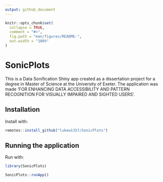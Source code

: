 ```yaml
---
output: github_document
---
```


```r
knitr::opts_chunk$set(
  collapse = TRUE,
  comment = "#>",
  fig.path = "man/figures/README-",
  out.width = "100%"
)
```

# SonicPlots

This is a Data Sonification Shiny app created as a dissertation project for a degree in Master of Science at the University of Exeter.
The application was made 'FOR ENHANCING DATA ACCESSIBILITY AND PATTERN RECOGNITION FOR VISUALLY IMPAIRED AND SIGHTED USERS'.

## Installation

Install with:
``` r
remotes::install_github("lukew1357/SonicPlots")
```

## Running the application

Run with:
```r
library(SonicPlots)

SonicPlots::runApp()
```
